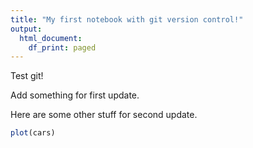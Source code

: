 ```yaml
---
title: "My first notebook with git version control!"
output:
  html_document:
    df_print: paged
---
```


Test git!

Add something for first update.

Here are some other stuff for second update.

```r
plot(cars)
```

